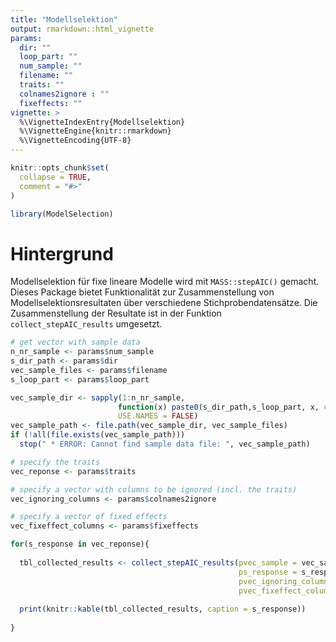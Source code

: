 ```yaml
---
title: "Modellselektion"
output: rmarkdown::html_vignette
params:
  dir: ""
  loop_part: ""
  num_sample: ""
  filename: ""
  traits: ""
  colnames2ignore : ""
  fixeffects: ""
vignette: >
  %\VignetteIndexEntry{Modellselektion}
  %\VignetteEngine{knitr::rmarkdown}
  %\VignetteEncoding{UTF-8}
---
```


```r
knitr::opts_chunk$set(
  collapse = TRUE,
  comment = "#>"
)
```

```r
library(ModelSelection)
```


# Hintergrund
Modellselektion für fixe lineare Modelle wird mit `MASS::stepAIC()` gemacht. Dieses Package bietet Funktionalität zur Zusammenstellung von Modellselektionsresultaten über verschiedene Stichprobendatensätze. Die Zusammenstellung der Resultate ist in der Funktion `collect_stepAIC_results` umgesetzt.

```r
# get vector with sample data
n_nr_sample <- params$num_sample
s_dir_path <- params$dir
vec_sample_files <- params$filename
s_loop_part <- params$loop_part

vec_sample_dir <- sapply(1:n_nr_sample, 
                        function(x) paste0(s_dir_path,s_loop_part, x, collapse = ""), 
                        USE.NAMES = FALSE)
vec_sample_path <- file.path(vec_sample_dir, vec_sample_files)
if (!all(file.exists(vec_sample_path)))
  stop(" * ERROR: Cannot find sample data file: ", vec_sample_path)

# specify the traits
vec_reponse <- params$traits

# specify a vector with columns to be ignored (incl. the traits)
vec_ignoring_columns <- params$colnames2ignore

# specify a vector of fixed effects
vec_fixeffect_columns <- params$fixeffects
```

```r
for(s_response in vec_reponse){
  
  tbl_collected_results <- collect_stepAIC_results(pvec_sample = vec_sample_path,
                                                   ps_response = s_response,
                                                   pvec_ignoring_columns = setdiff(vec_ignoring_columns, s_response),
                                                   pvec_fixeffect_columns = vec_fixeffect_columns)
  
  print(knitr::kable(tbl_collected_results, caption = s_response))
  
}
```

